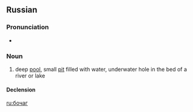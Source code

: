 ==Russian==

===Pronunciation===
* {{ru-IPA|боча́г}}

===Noun===
{{ru-noun|боча́г|m-in|бочага́|бочаги́}}

# {{cx|regional|hydrology|lang=ru}} deep [[pool]], small [[pit]] filled with water, underwater hole in the bed of a river or lake{{gloss|any wide or deep cavity of earth that is situated on a riverbed or at the bottom of a small river, a lake, or a swamp}}

====Declension====
{{ru-noun-vel-2|||боча́г}}

[[ru:бочаг]]